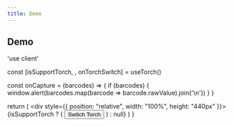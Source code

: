 ```yaml
---
title: Demo
---
```


## Demo

'use client'


  const [isSupportTorch, , onTorchSwitch] = useTorch()

  const onCapture = (barcodes) => {
    if (barcodes) {
      window.alert(barcodes.map(barcode => barcode.rawValue).join('\n'))
    }
  }

  return (
    <div style={{ position: "relative", width: "100%", height: "440px" }}>
      <BarcodeScanner onCapture={onCapture} />
      {isSupportTorch ? (
        <button onClick={onTorchSwitch}>Swtich Torch</button>
      ) : null}
    </div>
  )
}
